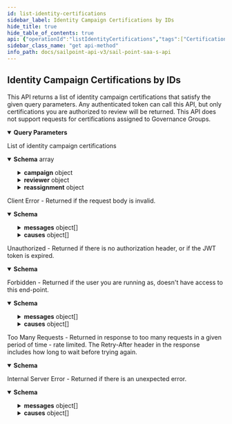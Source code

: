 ```yaml
---
id: list-identity-certifications
sidebar_label: Identity Campaign Certifications by IDs
hide_title: true
hide_table_of_contents: true
api: {"operationId":"listIdentityCertifications","tags":["Certifications"],"description":"This API returns a list of identity campaign certifications that satisfy the given query parameters. Any authenticated token can call this API, but only certifications you are authorized to review will be returned. This API does not support requests for certifications assigned to Governance Groups.","parameters":[{"in":"query","name":"reviewer-identity","schema":{"type":"string"},"description":"The ID of reviewer identity. *me* indicates the current user.","required":false},{"in":"query","name":"limit","description":"Max number of results to return.\nSee [V3 API Standard Collection Parameters](https://developer.sailpoint.com/docs/standard_collection_parameters.html) for more information.","required":false,"example":250,"schema":{"type":"integer","format":"int32","minimum":0,"maximum":250,"default":250}},{"in":"query","name":"offset","description":"Offset into the full result set. Usually specified with *limit* to paginate through the results.\nSee [V3 API Standard Collection Parameters](https://developer.sailpoint.com/docs/standard_collection_parameters.html) for more information.","required":false,"example":0,"schema":{"type":"integer","format":"int32","minimum":0,"default":0}},{"in":"query","name":"count","description":"If *true* it will populate the *X-Total-Count* response header with the number of results that would be returned if *limit* and *offset* were ignored.\n\nSince requesting a total count can have a performance impact, it is recommended not to send **count=true** if that value will not be used.\n\nSee [V3 API Standard Collection Parameters](https://developer.sailpoint.com/docs/standard_collection_parameters.html) for more information.","required":false,"example":true,"schema":{"type":"boolean","default":false}},{"in":"query","name":"filters","schema":{"type":"string"},"description":"Filter results using the standard syntax described in [V3 API Standard Collection Parameters](https://developer.sailpoint.com/docs/standard_collection_parameters.html)\nFiltering is supported for the following fields and operators:\n**id**: *eq, in*\n**campaign.id**: *eq, in*\n**phase**: *eq*\n**completed**: *eq, ne*"},{"in":"query","name":"sorters","schema":{"type":"string","format":"comma-separated"},"description":"Sort results using the standard syntax described in [V3 API Standard Collection Parameters](https://developer.sailpoint.com/docs/standard_collection_parameters.html)\nSorting is supported for the following fields: **name, due, signed**"}],"responses":{"200":{"description":"List of identity campaign certifications","content":{"application/json":{"schema":{"type":"array","items":{"type":"object","properties":{"id":{"example":"2c9180835d2e5168015d32f890ca1581","type":"string"},"name":{"example":"Source Owner Access Review for Employees [source]","type":"string"},"campaign":{"type":"object","required":["id","name","type","campaignType","description"],"properties":{"id":{"type":"string","description":"The unique ID of the campaign.","example":"ef38f94347e94562b5bb8424a56397d8"},"name":{"type":"string","description":"The name of the campaign.","example":"Campaign Name"},"type":{"type":"string","enum":["CAMPAIGN"],"description":"The type of object that is being referenced.","example":"CAMPAIGN"},"campaignType":{"type":"string","enum":["MANAGER","SOURCE_OWNER","SEARCH"],"description":"The type of the campaign.","example":"MANAGER"},"description":{"type":"string","description":"The description of the campaign set by the admin who created it.","nullable":true,"example":"A description of the campaign"}}},"completed":{"type":"boolean","description":"Have all decisions been made?","example":true},"identitiesCompleted":{"type":"integer","description":"The number of identities for whom all decisions have been made and are complete.","example":5},"identitiesTotal":{"type":"integer","description":"The total number of identities in the Certification, both complete and incomplete.","example":10},"created":{"example":"2018-06-25T20:22:28.104Z","format":"date-time","type":"string"},"modified":{"example":"2018-06-25T20:22:28.104Z","format":"date-time","type":"string"},"decisionsMade":{"type":"integer","description":"The number of approve/revoke/acknowledge decisions that have been made.","example":20},"decisionsTotal":{"type":"integer","description":"The total number of approve/revoke/acknowledge decisions.","example":40},"due":{"type":"string","format":"date-time","description":"The due date of the certification.","example":"2018-10-19T13:49:37.385Z"},"signed":{"type":"string","format":"date-time","nullable":true,"description":"The date the reviewer signed off on the Certification.","example":"2018-10-19T13:49:37.385Z"},"reviewer":{"type":"object","properties":{"id":{"type":"string","description":"The id of the reviewer.","example":"ef38f94347e94562b5bb8424a56397d8"},"name":{"type":"string","description":"The name of the reviewer.","example":"Reviewer Name"},"email":{"type":"string","description":"The email of the reviewing identity.","example":"reviewer@test.com"},"type":{"type":"string","enum":["IDENTITY"]},"created":{"nullable":true,"example":"2018-06-25T20:22:28.104Z","format":"date-time","type":"string"},"modified":{"nullable":true,"example":"2018-06-25T20:22:28.104Z","format":"date-time","type":"string"}}},"reassignment":{"type":"object","nullable":true,"properties":{"from":{"type":"object","properties":{"id":{"type":"string","description":"The id of the certification.","example":"ef38f94347e94562b5bb8424a56397d8"},"name":{"type":"string","description":"The name of the certification.","example":"Certification Name"},"type":{"type":"string","enum":["CERTIFICATION"]},"reviewer":{"type":"object","properties":{"id":{"type":"string","description":"The id of the reviewer.","example":"ef38f94347e94562b5bb8424a56397d8"},"name":{"type":"string","description":"The name of the reviewer.","example":"Reviewer Name"},"email":{"type":"string","description":"The email of the reviewing identity.","example":"reviewer@test.com"},"type":{"type":"string","enum":["IDENTITY"]},"created":{"nullable":true,"example":"2018-06-25T20:22:28.104Z","format":"date-time","type":"string"},"modified":{"nullable":true,"example":"2018-06-25T20:22:28.104Z","format":"date-time","type":"string"}}}}},"comment":{"type":"string","description":"The comment entered when the Certification was reassigned","example":"Reassigned for a reason"}}},"hasErrors":{"type":"boolean","example":false},"errorMessage":{"nullable":true,"type":"string","example":"The certification has an error"},"phase":{"type":"string","description":"The current phase of the campaign.\n* `STAGED`: The campaign is waiting to be activated.\n* `ACTIVE`: The campaign is active.\n* `SIGNED`: The reviewer has signed off on the campaign, and it is considered complete.\n","enum":["STAGED","ACTIVE","SIGNED"],"example":"ACTIVE"}}}}}}},"400":{"description":"Client Error - Returned if the request body is invalid.","content":{"application/json":{"schema":{"type":"object","properties":{"detailCode":{"type":"string","description":"Fine-grained error code providing more detail of the error.","example":"400.1 Bad Request Content"},"trackingId":{"type":"string","description":"Unique tracking id for the error.","example":"e7eab60924f64aa284175b9fa3309599"},"messages":{"type":"array","description":"Generic localized reason for error","items":{"type":"object","properties":{"locale":{"type":"string","description":"The locale for the message text, a BCP 47 language tag.","example":"en-US"},"localeOrigin":{"type":"string","enum":["DEFAULT","REQUEST"],"description":"An indicator of how the locale was selected. *DEFAULT* means the locale is the system default. *REQUEST* means the locale was selected from the request context (i.e., best match based on the *Accept-Language* header). Additional values may be added in the future without notice.","example":"DEFAULT"},"text":{"type":"string","description":"Actual text of the error message in the indicated locale.","example":"The request was syntactically correct but its content is semantically invalid."}}}},"causes":{"type":"array","description":"Plain-text descriptive reasons to provide additional detail to the text provided in the messages field","items":{"type":"object","properties":{"locale":{"type":"string","description":"The locale for the message text, a BCP 47 language tag.","example":"en-US"},"localeOrigin":{"type":"string","enum":["DEFAULT","REQUEST"],"description":"An indicator of how the locale was selected. *DEFAULT* means the locale is the system default. *REQUEST* means the locale was selected from the request context (i.e., best match based on the *Accept-Language* header). Additional values may be added in the future without notice.","example":"DEFAULT"},"text":{"type":"string","description":"Actual text of the error message in the indicated locale.","example":"The request was syntactically correct but its content is semantically invalid."}}}}}}}}},"401":{"description":"Unauthorized - Returned if there is no authorization header, or if the JWT token is expired.","content":{"application/json":{"schema":{"type":"object","properties":{"error":{"description":"A message describing the error","example":"JWT validation failed: JWT is expired"}}}}}},"403":{"description":"Forbidden - Returned if the user you are running as, doesn't have access to this end-point.","content":{"application/json":{"schema":{"type":"object","properties":{"detailCode":{"type":"string","description":"Fine-grained error code providing more detail of the error.","example":"400.1 Bad Request Content"},"trackingId":{"type":"string","description":"Unique tracking id for the error.","example":"e7eab60924f64aa284175b9fa3309599"},"messages":{"type":"array","description":"Generic localized reason for error","items":{"type":"object","properties":{"locale":{"type":"string","description":"The locale for the message text, a BCP 47 language tag.","example":"en-US"},"localeOrigin":{"type":"string","enum":["DEFAULT","REQUEST"],"description":"An indicator of how the locale was selected. *DEFAULT* means the locale is the system default. *REQUEST* means the locale was selected from the request context (i.e., best match based on the *Accept-Language* header). Additional values may be added in the future without notice.","example":"DEFAULT"},"text":{"type":"string","description":"Actual text of the error message in the indicated locale.","example":"The request was syntactically correct but its content is semantically invalid."}}}},"causes":{"type":"array","description":"Plain-text descriptive reasons to provide additional detail to the text provided in the messages field","items":{"type":"object","properties":{"locale":{"type":"string","description":"The locale for the message text, a BCP 47 language tag.","example":"en-US"},"localeOrigin":{"type":"string","enum":["DEFAULT","REQUEST"],"description":"An indicator of how the locale was selected. *DEFAULT* means the locale is the system default. *REQUEST* means the locale was selected from the request context (i.e., best match based on the *Accept-Language* header). Additional values may be added in the future without notice.","example":"DEFAULT"},"text":{"type":"string","description":"Actual text of the error message in the indicated locale.","example":"The request was syntactically correct but its content is semantically invalid."}}}}}},"examples":{"403":{"summary":"An example of a 403 response object","value":{"detailCode":"403 Forbidden","trackingId":"b21b1f7ce4da4d639f2c62a57171b427","messages":[{"locale":"en-US","localeOrigin":"DEFAULT","text":"The server understood the request but refuses to authorize it."}]}}}}}},"429":{"description":"Too Many Requests - Returned in response to too many requests in a given period of time - rate limited. The Retry-After header in the response includes how long to wait before trying again.","content":{"application/json":{"schema":{"type":"object","properties":{"message":{"description":"A message describing the error","example":" Rate Limit Exceeded "}}}}}},"500":{"description":"Internal Server Error - Returned if there is an unexpected error.","content":{"application/json":{"schema":{"type":"object","properties":{"detailCode":{"type":"string","description":"Fine-grained error code providing more detail of the error.","example":"400.1 Bad Request Content"},"trackingId":{"type":"string","description":"Unique tracking id for the error.","example":"e7eab60924f64aa284175b9fa3309599"},"messages":{"type":"array","description":"Generic localized reason for error","items":{"type":"object","properties":{"locale":{"type":"string","description":"The locale for the message text, a BCP 47 language tag.","example":"en-US"},"localeOrigin":{"type":"string","enum":["DEFAULT","REQUEST"],"description":"An indicator of how the locale was selected. *DEFAULT* means the locale is the system default. *REQUEST* means the locale was selected from the request context (i.e., best match based on the *Accept-Language* header). Additional values may be added in the future without notice.","example":"DEFAULT"},"text":{"type":"string","description":"Actual text of the error message in the indicated locale.","example":"The request was syntactically correct but its content is semantically invalid."}}}},"causes":{"type":"array","description":"Plain-text descriptive reasons to provide additional detail to the text provided in the messages field","items":{"type":"object","properties":{"locale":{"type":"string","description":"The locale for the message text, a BCP 47 language tag.","example":"en-US"},"localeOrigin":{"type":"string","enum":["DEFAULT","REQUEST"],"description":"An indicator of how the locale was selected. *DEFAULT* means the locale is the system default. *REQUEST* means the locale was selected from the request context (i.e., best match based on the *Accept-Language* header). Additional values may be added in the future without notice.","example":"DEFAULT"},"text":{"type":"string","description":"Actual text of the error message in the indicated locale.","example":"The request was syntactically correct but its content is semantically invalid."}}}}}},"examples":{"500":{"summary":"An example of a 500 response object","value":{"detailCode":"500.0 Internal Fault","trackingId":"b21b1f7ce4da4d639f2c62a57171b427","messages":[{"locale":"en-US","localeOrigin":"DEFAULT","text":"An internal fault occurred."}]}}}}}}},"method":"get","path":"/certifications","servers":[{"url":"https://{tenant}.api.identitynow.com/v3","description":"This is the production API server.","variables":{"tenant":{"default":"sailpoint","description":"This is the name of your tenant, typically your company's name."}}}],"security":[{"oauth2":[]}],"securitySchemes":{"oauth2":{"type":"oauth2","description":"OAuth2 Bearer token (JWT). See [IdentityNow REST API Authentication](https://developer.sailpoint.com/docs/authentication.html) for more information.\n- Directions for generating a [personal access token](https://developer.sailpoint.com/docs/authentication.html#personal-access-tokens)\n- Directions using [client credentials flow](https://developer.sailpoint.com/docs/authentication.html#client-credentials-grant-flow)\n- Directions for using [authorization code flow](https://developer.sailpoint.com/docs/authentication.html#authorization-code-grant-flow)\n\nWhich authentication method should I choose?  See our [guide](https://developer.sailpoint.com/docs/authentication.html#which-oauth-2-0-grant-flow-should-i-use)\n\nLearn more about how to find your `tokenUrl` and `authorizationUrl` [in our docs](https://developer.sailpoint.com/docs/authentication.html#finding-your-tenant-s-oauth-details)\n","flows":{"clientCredentials":{"tokenUrl":"https://tenant.api.identitynow.com/oauth/token","scopes":{"sp:scopes:default":"default scope","sp:scopes:all":"access to all scopes"}},"authorizationCode":{"authorizationUrl":"https://tenant.identitynow.com/oauth/authorize","tokenUrl":"https://tenant.api.identitynow.com/oauth/token","scopes":{"sp:scopes:default":"default scope","sp:scopes:all":"access to all scopes"}}}}},"info":{"contact":{"email":"developers@sailpoint.com","name":"Developer Relations","url":"https://developer.sailpoint.com/discuss"},"description":"These are the public APIs for SailPoint's SaaS services. We encourage you to join the SailPoint Developer Community forum at https://developer.sailpoint.com/discuss to connect with other developers using our APIs.","title":"SailPoint - SaaS API","version":"3.0.0"},"postman":{"name":"Identity Campaign Certifications by IDs","description":{"content":"This API returns a list of identity campaign certifications that satisfy the given query parameters. Any authenticated token can call this API, but only certifications you are authorized to review will be returned. This API does not support requests for certifications assigned to Governance Groups.","type":"text/plain"},"url":{"path":["certifications"],"host":["{{baseUrl}}"],"query":[{"disabled":false,"description":{"content":"The ID of reviewer identity. *me* indicates the current user.","type":"text/plain"},"key":"reviewer-identity","value":""},{"disabled":false,"description":{"content":"Max number of results to return.\nSee [V3 API Standard Collection Parameters](https://developer.sailpoint.com/docs/standard_collection_parameters.html) for more information.","type":"text/plain"},"key":"limit","value":""},{"disabled":false,"description":{"content":"Offset into the full result set. Usually specified with *limit* to paginate through the results.\nSee [V3 API Standard Collection Parameters](https://developer.sailpoint.com/docs/standard_collection_parameters.html) for more information.","type":"text/plain"},"key":"offset","value":""},{"disabled":false,"description":{"content":"If *true* it will populate the *X-Total-Count* response header with the number of results that would be returned if *limit* and *offset* were ignored.\n\nSince requesting a total count can have a performance impact, it is recommended not to send **count=true** if that value will not be used.\n\nSee [V3 API Standard Collection Parameters](https://developer.sailpoint.com/docs/standard_collection_parameters.html) for more information.","type":"text/plain"},"key":"count","value":""},{"disabled":false,"description":{"content":"Filter results using the standard syntax described in [V3 API Standard Collection Parameters](https://developer.sailpoint.com/docs/standard_collection_parameters.html)\nFiltering is supported for the following fields and operators:\n**id**: *eq, in*\n**campaign.id**: *eq, in*\n**phase**: *eq*\n**completed**: *eq, ne*","type":"text/plain"},"key":"filters","value":""},{"disabled":false,"description":{"content":"Sort results using the standard syntax described in [V3 API Standard Collection Parameters](https://developer.sailpoint.com/docs/standard_collection_parameters.html)\nSorting is supported for the following fields: **name, due, signed**","type":"text/plain"},"key":"sorters","value":""}],"variable":[]},"header":[{"key":"Accept","value":"application/json"}],"method":"GET"}}
sidebar_class_name: "get api-method"
info_path: docs/sailpoint-api-v3/sail-point-saa-s-api
---
```



## Identity Campaign Certifications by IDs



This API returns a list of identity campaign certifications that satisfy the given query parameters. Any authenticated token can call this API, but only certifications you are authorized to review will be returned. This API does not support requests for certifications assigned to Governance Groups.

<details style={{"marginBottom":"1rem"}} data-collapsed={false} open={true}><summary style={{}}><strong>Query Parameters</strong></summary><div><ul><ParamsItem className={"paramsItem"} param={{"in":"query","name":"reviewer-identity","schema":{"type":"string"},"description":"The ID of reviewer identity. *me* indicates the current user.","required":false}}></ParamsItem><ParamsItem className={"paramsItem"} param={{"in":"query","name":"limit","description":"Max number of results to return.\nSee [V3 API Standard Collection Parameters](https://developer.sailpoint.com/docs/standard_collection_parameters.html) for more information.","required":false,"example":250,"schema":{"type":"integer","format":"int32","minimum":0,"maximum":250,"default":250}}}></ParamsItem><ParamsItem className={"paramsItem"} param={{"in":"query","name":"offset","description":"Offset into the full result set. Usually specified with *limit* to paginate through the results.\nSee [V3 API Standard Collection Parameters](https://developer.sailpoint.com/docs/standard_collection_parameters.html) for more information.","required":false,"example":0,"schema":{"type":"integer","format":"int32","minimum":0,"default":0}}}></ParamsItem><ParamsItem className={"paramsItem"} param={{"in":"query","name":"count","description":"If *true* it will populate the *X-Total-Count* response header with the number of results that would be returned if *limit* and *offset* were ignored.\n\nSince requesting a total count can have a performance impact, it is recommended not to send **count=true** if that value will not be used.\n\nSee [V3 API Standard Collection Parameters](https://developer.sailpoint.com/docs/standard_collection_parameters.html) for more information.","required":false,"example":true,"schema":{"type":"boolean","default":false}}}></ParamsItem><ParamsItem className={"paramsItem"} param={{"in":"query","name":"filters","schema":{"type":"string"},"description":"Filter results using the standard syntax described in [V3 API Standard Collection Parameters](https://developer.sailpoint.com/docs/standard_collection_parameters.html)\nFiltering is supported for the following fields and operators:\n**id**: *eq, in*\n**campaign.id**: *eq, in*\n**phase**: *eq*\n**completed**: *eq, ne*"}}></ParamsItem><ParamsItem className={"paramsItem"} param={{"in":"query","name":"sorters","schema":{"type":"string","format":"comma-separated"},"description":"Sort results using the standard syntax described in [V3 API Standard Collection Parameters](https://developer.sailpoint.com/docs/standard_collection_parameters.html)\nSorting is supported for the following fields: **name, due, signed**"}}></ParamsItem></ul></div></details><div><ApiTabs><TabItem label={"200"} value={"200"}><div>

List of identity campaign certifications

</div><div><MimeTabs groupId={"mime-type"}><TabItem label={"application/json"} value={"application/json"}><SchemaTabs groupId={"schema-tabs"}><TabItem label={"Schema"} value={"Schema"}><details style={{}} data-collapsed={false} open={true}><summary style={{"textAlign":"left"}}><strong>Schema</strong><span style={{"opacity":"0.6"}}> array</span></summary><div style={{"textAlign":"left","marginLeft":"1rem"}}></div><ul style={{"marginLeft":"1rem"}}><SchemaItem collapsible={false} name={"id"} required={false} schemaDescription={undefined} schemaName={"string"} qualifierMessage={undefined} defaultValue={undefined}></SchemaItem><SchemaItem collapsible={false} name={"name"} required={false} schemaDescription={undefined} schemaName={"string"} qualifierMessage={undefined} defaultValue={undefined}></SchemaItem><SchemaItem collapsible={true} className={"schemaItem"}><details style={{}}><summary style={{}}><strong>campaign</strong><span style={{"opacity":"0.6"}}> object</span></summary><div style={{"marginLeft":"1rem"}}><SchemaItem collapsible={false} name={"id"} required={false} schemaDescription={"The unique ID of the campaign."} schemaName={"string"} qualifierMessage={undefined} defaultValue={undefined}></SchemaItem><SchemaItem collapsible={false} name={"name"} required={false} schemaDescription={"The name of the campaign."} schemaName={"string"} qualifierMessage={undefined} defaultValue={undefined}></SchemaItem><SchemaItem collapsible={false} name={"type"} required={false} schemaDescription={"The type of object that is being referenced."} schemaName={"string"} qualifierMessage={"**Possible values:** [`CAMPAIGN`]"} defaultValue={undefined}></SchemaItem><SchemaItem collapsible={false} name={"campaignType"} required={false} schemaDescription={"The type of the campaign."} schemaName={"string"} qualifierMessage={"**Possible values:** [`MANAGER`, `SOURCE_OWNER`, `SEARCH`]"} defaultValue={undefined}></SchemaItem><SchemaItem collapsible={false} name={"description"} required={false} schemaDescription={"The description of the campaign set by the admin who created it."} schemaName={"string"} qualifierMessage={undefined} defaultValue={undefined}></SchemaItem></div></details></SchemaItem><SchemaItem collapsible={false} name={"completed"} required={false} schemaDescription={"Have all decisions been made?"} schemaName={"boolean"} qualifierMessage={undefined} defaultValue={undefined}></SchemaItem><SchemaItem collapsible={false} name={"identitiesCompleted"} required={false} schemaDescription={"The number of identities for whom all decisions have been made and are complete."} schemaName={"integer"} qualifierMessage={undefined} defaultValue={undefined}></SchemaItem><SchemaItem collapsible={false} name={"identitiesTotal"} required={false} schemaDescription={"The total number of identities in the Certification, both complete and incomplete."} schemaName={"integer"} qualifierMessage={undefined} defaultValue={undefined}></SchemaItem><SchemaItem collapsible={false} name={"created"} required={false} schemaDescription={undefined} schemaName={"date-time"} qualifierMessage={undefined} defaultValue={undefined}></SchemaItem><SchemaItem collapsible={false} name={"modified"} required={false} schemaDescription={undefined} schemaName={"date-time"} qualifierMessage={undefined} defaultValue={undefined}></SchemaItem><SchemaItem collapsible={false} name={"decisionsMade"} required={false} schemaDescription={"The number of approve/revoke/acknowledge decisions that have been made."} schemaName={"integer"} qualifierMessage={undefined} defaultValue={undefined}></SchemaItem><SchemaItem collapsible={false} name={"decisionsTotal"} required={false} schemaDescription={"The total number of approve/revoke/acknowledge decisions."} schemaName={"integer"} qualifierMessage={undefined} defaultValue={undefined}></SchemaItem><SchemaItem collapsible={false} name={"due"} required={false} schemaDescription={"The due date of the certification."} schemaName={"date-time"} qualifierMessage={undefined} defaultValue={undefined}></SchemaItem><SchemaItem collapsible={false} name={"signed"} required={false} schemaDescription={"The date the reviewer signed off on the Certification."} schemaName={"date-time"} qualifierMessage={undefined} defaultValue={undefined}></SchemaItem><SchemaItem collapsible={true} className={"schemaItem"}><details style={{}}><summary style={{}}><strong>reviewer</strong><span style={{"opacity":"0.6"}}> object</span></summary><div style={{"marginLeft":"1rem"}}><SchemaItem collapsible={false} name={"id"} required={false} schemaDescription={"The id of the reviewer."} schemaName={"string"} qualifierMessage={undefined} defaultValue={undefined}></SchemaItem><SchemaItem collapsible={false} name={"name"} required={false} schemaDescription={"The name of the reviewer."} schemaName={"string"} qualifierMessage={undefined} defaultValue={undefined}></SchemaItem><SchemaItem collapsible={false} name={"email"} required={false} schemaDescription={"The email of the reviewing identity."} schemaName={"string"} qualifierMessage={undefined} defaultValue={undefined}></SchemaItem><SchemaItem collapsible={false} name={"type"} required={false} schemaDescription={undefined} schemaName={"string"} qualifierMessage={"**Possible values:** [`IDENTITY`]"} defaultValue={undefined}></SchemaItem><SchemaItem collapsible={false} name={"created"} required={false} schemaDescription={undefined} schemaName={"date-time"} qualifierMessage={undefined} defaultValue={undefined}></SchemaItem><SchemaItem collapsible={false} name={"modified"} required={false} schemaDescription={undefined} schemaName={"date-time"} qualifierMessage={undefined} defaultValue={undefined}></SchemaItem></div></details></SchemaItem><SchemaItem collapsible={true} className={"schemaItem"}><details style={{}}><summary style={{}}><strong>reassignment</strong><span style={{"opacity":"0.6"}}> object</span></summary><div style={{"marginLeft":"1rem"}}><SchemaItem collapsible={true} className={"schemaItem"}><details style={{}}><summary style={{}}><strong>from</strong><span style={{"opacity":"0.6"}}> object</span></summary><div style={{"marginLeft":"1rem"}}><SchemaItem collapsible={false} name={"id"} required={false} schemaDescription={"The id of the certification."} schemaName={"string"} qualifierMessage={undefined} defaultValue={undefined}></SchemaItem><SchemaItem collapsible={false} name={"name"} required={false} schemaDescription={"The name of the certification."} schemaName={"string"} qualifierMessage={undefined} defaultValue={undefined}></SchemaItem><SchemaItem collapsible={false} name={"type"} required={false} schemaDescription={undefined} schemaName={"string"} qualifierMessage={"**Possible values:** [`CERTIFICATION`]"} defaultValue={undefined}></SchemaItem><SchemaItem collapsible={true} className={"schemaItem"}><details style={{}}><summary style={{}}><strong>reviewer</strong><span style={{"opacity":"0.6"}}> object</span></summary><div style={{"marginLeft":"1rem"}}><SchemaItem collapsible={false} name={"id"} required={false} schemaDescription={"The id of the reviewer."} schemaName={"string"} qualifierMessage={undefined} defaultValue={undefined}></SchemaItem><SchemaItem collapsible={false} name={"name"} required={false} schemaDescription={"The name of the reviewer."} schemaName={"string"} qualifierMessage={undefined} defaultValue={undefined}></SchemaItem><SchemaItem collapsible={false} name={"email"} required={false} schemaDescription={"The email of the reviewing identity."} schemaName={"string"} qualifierMessage={undefined} defaultValue={undefined}></SchemaItem><SchemaItem collapsible={false} name={"type"} required={false} schemaDescription={undefined} schemaName={"string"} qualifierMessage={"**Possible values:** [`IDENTITY`]"} defaultValue={undefined}></SchemaItem><SchemaItem collapsible={false} name={"created"} required={false} schemaDescription={undefined} schemaName={"date-time"} qualifierMessage={undefined} defaultValue={undefined}></SchemaItem><SchemaItem collapsible={false} name={"modified"} required={false} schemaDescription={undefined} schemaName={"date-time"} qualifierMessage={undefined} defaultValue={undefined}></SchemaItem></div></details></SchemaItem></div></details></SchemaItem><SchemaItem collapsible={false} name={"comment"} required={false} schemaDescription={"The comment entered when the Certification was reassigned"} schemaName={"string"} qualifierMessage={undefined} defaultValue={undefined}></SchemaItem></div></details></SchemaItem><SchemaItem collapsible={false} name={"hasErrors"} required={false} schemaDescription={undefined} schemaName={"boolean"} qualifierMessage={undefined} defaultValue={undefined}></SchemaItem><SchemaItem collapsible={false} name={"errorMessage"} required={false} schemaDescription={undefined} schemaName={"string"} qualifierMessage={undefined} defaultValue={undefined}></SchemaItem><SchemaItem collapsible={false} name={"phase"} required={false} schemaDescription={"The current phase of the campaign.\n* `STAGED`: The campaign is waiting to be activated.\n* `ACTIVE`: The campaign is active.\n* `SIGNED`: The reviewer has signed off on the campaign, and it is considered complete.\n"} schemaName={"string"} qualifierMessage={"**Possible values:** [`STAGED`, `ACTIVE`, `SIGNED`]"} defaultValue={undefined}></SchemaItem></ul></details></TabItem></SchemaTabs></TabItem></MimeTabs></div></TabItem><TabItem label={"400"} value={"400"}><div>

Client Error - Returned if the request body is invalid.

</div><div><MimeTabs groupId={"mime-type"}><TabItem label={"application/json"} value={"application/json"}><SchemaTabs groupId={"schema-tabs"}><TabItem label={"Schema"} value={"Schema"}><details style={{}} data-collapsed={false} open={true}><summary style={{"textAlign":"left"}}><strong>Schema</strong></summary><div style={{"textAlign":"left","marginLeft":"1rem"}}></div><ul style={{"marginLeft":"1rem"}}><SchemaItem collapsible={false} name={"detailCode"} required={false} schemaDescription={"Fine-grained error code providing more detail of the error."} schemaName={"string"} qualifierMessage={undefined} defaultValue={undefined}></SchemaItem><SchemaItem collapsible={false} name={"trackingId"} required={false} schemaDescription={"Unique tracking id for the error."} schemaName={"string"} qualifierMessage={undefined} defaultValue={undefined}></SchemaItem><SchemaItem collapsible={true} className={"schemaItem"}><details style={{}}><summary style={{}}><strong>messages</strong><span style={{"opacity":"0.6"}}> object[]</span></summary><div style={{"marginLeft":"1rem"}}><div style={{"marginTop":".5rem","marginBottom":".5rem"}}>

Generic localized reason for error

</div><SchemaItem collapsible={false} name={"locale"} required={false} schemaDescription={"The locale for the message text, a BCP 47 language tag."} schemaName={"string"} qualifierMessage={undefined} defaultValue={undefined}></SchemaItem><SchemaItem collapsible={false} name={"localeOrigin"} required={false} schemaDescription={"An indicator of how the locale was selected. *DEFAULT* means the locale is the system default. *REQUEST* means the locale was selected from the request context (i.e., best match based on the *Accept-Language* header). Additional values may be added in the future without notice."} schemaName={"string"} qualifierMessage={"**Possible values:** [`DEFAULT`, `REQUEST`]"} defaultValue={undefined}></SchemaItem><SchemaItem collapsible={false} name={"text"} required={false} schemaDescription={"Actual text of the error message in the indicated locale."} schemaName={"string"} qualifierMessage={undefined} defaultValue={undefined}></SchemaItem></div></details></SchemaItem><SchemaItem collapsible={true} className={"schemaItem"}><details style={{}}><summary style={{}}><strong>causes</strong><span style={{"opacity":"0.6"}}> object[]</span></summary><div style={{"marginLeft":"1rem"}}><div style={{"marginTop":".5rem","marginBottom":".5rem"}}>

Plain-text descriptive reasons to provide additional detail to the text provided in the messages field

</div><SchemaItem collapsible={false} name={"locale"} required={false} schemaDescription={"The locale for the message text, a BCP 47 language tag."} schemaName={"string"} qualifierMessage={undefined} defaultValue={undefined}></SchemaItem><SchemaItem collapsible={false} name={"localeOrigin"} required={false} schemaDescription={"An indicator of how the locale was selected. *DEFAULT* means the locale is the system default. *REQUEST* means the locale was selected from the request context (i.e., best match based on the *Accept-Language* header). Additional values may be added in the future without notice."} schemaName={"string"} qualifierMessage={"**Possible values:** [`DEFAULT`, `REQUEST`]"} defaultValue={undefined}></SchemaItem><SchemaItem collapsible={false} name={"text"} required={false} schemaDescription={"Actual text of the error message in the indicated locale."} schemaName={"string"} qualifierMessage={undefined} defaultValue={undefined}></SchemaItem></div></details></SchemaItem></ul></details></TabItem></SchemaTabs></TabItem></MimeTabs></div></TabItem><TabItem label={"401"} value={"401"}><div>

Unauthorized - Returned if there is no authorization header, or if the JWT token is expired.

</div><div><MimeTabs groupId={"mime-type"}><TabItem label={"application/json"} value={"application/json"}><SchemaTabs groupId={"schema-tabs"}><TabItem label={"Schema"} value={"Schema"}><details style={{}} data-collapsed={false} open={true}><summary style={{"textAlign":"left"}}><strong>Schema</strong></summary><div style={{"textAlign":"left","marginLeft":"1rem"}}></div><ul style={{"marginLeft":"1rem"}}><SchemaItem collapsible={false} name={"error"} required={false} schemaDescription={"A message describing the error"} schemaName={""} qualifierMessage={undefined} defaultValue={undefined}></SchemaItem></ul></details></TabItem></SchemaTabs></TabItem></MimeTabs></div></TabItem><TabItem label={"403"} value={"403"}><div>

Forbidden - Returned if the user you are running as, doesn't have access to this end-point.

</div><div><MimeTabs groupId={"mime-type"}><TabItem label={"application/json"} value={"application/json"}><SchemaTabs groupId={"schema-tabs"}><TabItem label={"Schema"} value={"Schema"}><details style={{}} data-collapsed={false} open={true}><summary style={{"textAlign":"left"}}><strong>Schema</strong></summary><div style={{"textAlign":"left","marginLeft":"1rem"}}></div><ul style={{"marginLeft":"1rem"}}><SchemaItem collapsible={false} name={"detailCode"} required={false} schemaDescription={"Fine-grained error code providing more detail of the error."} schemaName={"string"} qualifierMessage={undefined} defaultValue={undefined}></SchemaItem><SchemaItem collapsible={false} name={"trackingId"} required={false} schemaDescription={"Unique tracking id for the error."} schemaName={"string"} qualifierMessage={undefined} defaultValue={undefined}></SchemaItem><SchemaItem collapsible={true} className={"schemaItem"}><details style={{}}><summary style={{}}><strong>messages</strong><span style={{"opacity":"0.6"}}> object[]</span></summary><div style={{"marginLeft":"1rem"}}><div style={{"marginTop":".5rem","marginBottom":".5rem"}}>

Generic localized reason for error

</div><SchemaItem collapsible={false} name={"locale"} required={false} schemaDescription={"The locale for the message text, a BCP 47 language tag."} schemaName={"string"} qualifierMessage={undefined} defaultValue={undefined}></SchemaItem><SchemaItem collapsible={false} name={"localeOrigin"} required={false} schemaDescription={"An indicator of how the locale was selected. *DEFAULT* means the locale is the system default. *REQUEST* means the locale was selected from the request context (i.e., best match based on the *Accept-Language* header). Additional values may be added in the future without notice."} schemaName={"string"} qualifierMessage={"**Possible values:** [`DEFAULT`, `REQUEST`]"} defaultValue={undefined}></SchemaItem><SchemaItem collapsible={false} name={"text"} required={false} schemaDescription={"Actual text of the error message in the indicated locale."} schemaName={"string"} qualifierMessage={undefined} defaultValue={undefined}></SchemaItem></div></details></SchemaItem><SchemaItem collapsible={true} className={"schemaItem"}><details style={{}}><summary style={{}}><strong>causes</strong><span style={{"opacity":"0.6"}}> object[]</span></summary><div style={{"marginLeft":"1rem"}}><div style={{"marginTop":".5rem","marginBottom":".5rem"}}>

Plain-text descriptive reasons to provide additional detail to the text provided in the messages field

</div><SchemaItem collapsible={false} name={"locale"} required={false} schemaDescription={"The locale for the message text, a BCP 47 language tag."} schemaName={"string"} qualifierMessage={undefined} defaultValue={undefined}></SchemaItem><SchemaItem collapsible={false} name={"localeOrigin"} required={false} schemaDescription={"An indicator of how the locale was selected. *DEFAULT* means the locale is the system default. *REQUEST* means the locale was selected from the request context (i.e., best match based on the *Accept-Language* header). Additional values may be added in the future without notice."} schemaName={"string"} qualifierMessage={"**Possible values:** [`DEFAULT`, `REQUEST`]"} defaultValue={undefined}></SchemaItem><SchemaItem collapsible={false} name={"text"} required={false} schemaDescription={"Actual text of the error message in the indicated locale."} schemaName={"string"} qualifierMessage={undefined} defaultValue={undefined}></SchemaItem></div></details></SchemaItem></ul></details></TabItem><TabItem label={"403"} value={"403"}><ResponseSamples responseExample={"{\n  \"detailCode\": \"403 Forbidden\",\n  \"trackingId\": \"b21b1f7ce4da4d639f2c62a57171b427\",\n  \"messages\": [\n    {\n      \"locale\": \"en-US\",\n      \"localeOrigin\": \"DEFAULT\",\n      \"text\": \"The server understood the request but refuses to authorize it.\"\n    }\n  ]\n}"}></ResponseSamples></TabItem></SchemaTabs></TabItem></MimeTabs></div></TabItem><TabItem label={"429"} value={"429"}><div>

Too Many Requests - Returned in response to too many requests in a given period of time - rate limited. The Retry-After header in the response includes how long to wait before trying again.

</div><div><MimeTabs groupId={"mime-type"}><TabItem label={"application/json"} value={"application/json"}><SchemaTabs groupId={"schema-tabs"}><TabItem label={"Schema"} value={"Schema"}><details style={{}} data-collapsed={false} open={true}><summary style={{"textAlign":"left"}}><strong>Schema</strong></summary><div style={{"textAlign":"left","marginLeft":"1rem"}}></div><ul style={{"marginLeft":"1rem"}}><SchemaItem collapsible={false} name={"message"} required={false} schemaDescription={"A message describing the error"} schemaName={""} qualifierMessage={undefined} defaultValue={undefined}></SchemaItem></ul></details></TabItem></SchemaTabs></TabItem></MimeTabs></div></TabItem><TabItem label={"500"} value={"500"}><div>

Internal Server Error - Returned if there is an unexpected error.

</div><div><MimeTabs groupId={"mime-type"}><TabItem label={"application/json"} value={"application/json"}><SchemaTabs groupId={"schema-tabs"}><TabItem label={"Schema"} value={"Schema"}><details style={{}} data-collapsed={false} open={true}><summary style={{"textAlign":"left"}}><strong>Schema</strong></summary><div style={{"textAlign":"left","marginLeft":"1rem"}}></div><ul style={{"marginLeft":"1rem"}}><SchemaItem collapsible={false} name={"detailCode"} required={false} schemaDescription={"Fine-grained error code providing more detail of the error."} schemaName={"string"} qualifierMessage={undefined} defaultValue={undefined}></SchemaItem><SchemaItem collapsible={false} name={"trackingId"} required={false} schemaDescription={"Unique tracking id for the error."} schemaName={"string"} qualifierMessage={undefined} defaultValue={undefined}></SchemaItem><SchemaItem collapsible={true} className={"schemaItem"}><details style={{}}><summary style={{}}><strong>messages</strong><span style={{"opacity":"0.6"}}> object[]</span></summary><div style={{"marginLeft":"1rem"}}><div style={{"marginTop":".5rem","marginBottom":".5rem"}}>

Generic localized reason for error

</div><SchemaItem collapsible={false} name={"locale"} required={false} schemaDescription={"The locale for the message text, a BCP 47 language tag."} schemaName={"string"} qualifierMessage={undefined} defaultValue={undefined}></SchemaItem><SchemaItem collapsible={false} name={"localeOrigin"} required={false} schemaDescription={"An indicator of how the locale was selected. *DEFAULT* means the locale is the system default. *REQUEST* means the locale was selected from the request context (i.e., best match based on the *Accept-Language* header). Additional values may be added in the future without notice."} schemaName={"string"} qualifierMessage={"**Possible values:** [`DEFAULT`, `REQUEST`]"} defaultValue={undefined}></SchemaItem><SchemaItem collapsible={false} name={"text"} required={false} schemaDescription={"Actual text of the error message in the indicated locale."} schemaName={"string"} qualifierMessage={undefined} defaultValue={undefined}></SchemaItem></div></details></SchemaItem><SchemaItem collapsible={true} className={"schemaItem"}><details style={{}}><summary style={{}}><strong>causes</strong><span style={{"opacity":"0.6"}}> object[]</span></summary><div style={{"marginLeft":"1rem"}}><div style={{"marginTop":".5rem","marginBottom":".5rem"}}>

Plain-text descriptive reasons to provide additional detail to the text provided in the messages field

</div><SchemaItem collapsible={false} name={"locale"} required={false} schemaDescription={"The locale for the message text, a BCP 47 language tag."} schemaName={"string"} qualifierMessage={undefined} defaultValue={undefined}></SchemaItem><SchemaItem collapsible={false} name={"localeOrigin"} required={false} schemaDescription={"An indicator of how the locale was selected. *DEFAULT* means the locale is the system default. *REQUEST* means the locale was selected from the request context (i.e., best match based on the *Accept-Language* header). Additional values may be added in the future without notice."} schemaName={"string"} qualifierMessage={"**Possible values:** [`DEFAULT`, `REQUEST`]"} defaultValue={undefined}></SchemaItem><SchemaItem collapsible={false} name={"text"} required={false} schemaDescription={"Actual text of the error message in the indicated locale."} schemaName={"string"} qualifierMessage={undefined} defaultValue={undefined}></SchemaItem></div></details></SchemaItem></ul></details></TabItem><TabItem label={"500"} value={"500"}><ResponseSamples responseExample={"{\n  \"detailCode\": \"500.0 Internal Fault\",\n  \"trackingId\": \"b21b1f7ce4da4d639f2c62a57171b427\",\n  \"messages\": [\n    {\n      \"locale\": \"en-US\",\n      \"localeOrigin\": \"DEFAULT\",\n      \"text\": \"An internal fault occurred.\"\n    }\n  ]\n}"}></ResponseSamples></TabItem></SchemaTabs></TabItem></MimeTabs></div></TabItem></ApiTabs></div>
      